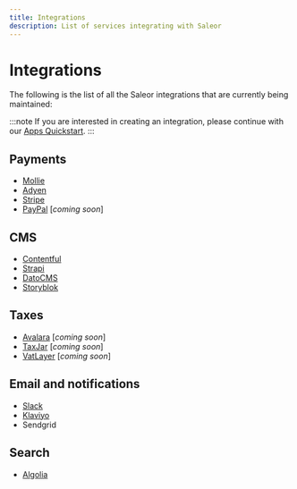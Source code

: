 ```yaml
---
title: Integrations
description: List of services integrating with Saleor
---
```


# Integrations

The following is the list of all the Saleor integrations that are currently being maintained:

:::note
If you are interested in creating an integration, please continue with our [Apps Quickstart](/docs/developer/extending/apps/quickstart/getting-started.mdx).
:::

## Payments

- [Mollie](https://github.com/saleor/react-storefront/blob/canary/docs/payment/index.md)
- [Adyen](https://github.com/saleor/react-storefront/blob/canary/docs/payment/index.md)
- [Stripe](https://github.com/saleor/react-storefront/blob/canary/docs/payment/index.md)
- [PayPal](https://github.com/saleor/react-storefront/blob/canary/docs/payment/index.md) [_coming soon_]

## CMS

- [Contentful](https://github.com/saleor/saleor-app-cms-hub)
- [Strapi](https://github.com/saleor/saleor-app-cms-hub)
- [DatoCMS](https://www.datocms.com/marketplace/plugins/i/datocms-plugin-saleor)
- [Storyblok](https://www.storyblok.com/lp/your-headless-cms-for-saleor)

## Taxes

- [Avalara](https://github.com/saleor/saleor-avatax) [_coming soon_]
- [TaxJar](https://github.com/saleor/saleor-avatax) [_coming soon_]
- [VatLayer](https://github.com/saleor/saleor-avatax) [_coming soon_]

## Email and notifications

- [Slack](https://github.com/saleor/saleor-app-slack)
- [Klaviyo](https://github.com/saleor/saleor-app-klaviyo)
- Sendgrid

## Search

- [Algolia](https://github.com/saleor/saleor-app-search)
